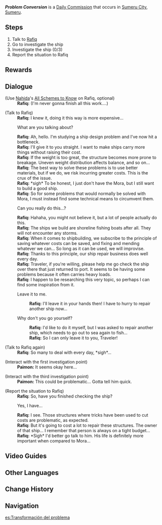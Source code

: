 {{Quest Infobox
|id            = 23019
|type          = Commission
|image         = Commission Problem Conversion.png
|npc           = Rafiq
|startLocation = [[Sumeru City]], [[Sumeru]]
|region        = Sumeru
|area          = Avidya Forest
|subarea       = Sumeru City
|next          = Problem Conversion: Theory Reliability
|characters    = Paimon; Rafiq; Traveler
|otherRewards  = *AR-Dependent Rewards
}}
'''''Problem Conversion''''' is a [[Daily Commission]] that occurs in [[Sumeru City]], [[Sumeru]].

==Steps==
# Talk to [[Rafiq]]
# Go to investigate the ship
# Investigate the ship (0/3)
# Report the situation to Rafiq
<!--
==Gameplay Notes==
*-->
==Rewards==
{{Commission Rewards|full}}

==Dialogue==
{{Quest Description|[[Rafiq]] seems to be quite disturbed by some design issues with his ship...}}
{{Dialogue Start}}
;(Use [[Nahida]]'s [[All Schemes to Know]] on Rafiq, optional)
:'''Rafiq:''' (I'm never gonna finish all this work....)

;(Talk to Rafiq)
:'''Rafiq:''' I knew it, doing it this way is more expensive...
:{{DIcon}} What are you talking about?
:'''Rafiq:''' Ah, hello. I'm studying a ship design problem and I've now hit a bottleneck.
:'''Rafiq:''' I'll give it to you straight. I want to make ships carry more things without raising their cost.
:'''Rafiq:''' If the weight is too great, the structure becomes more prone to breakage. Uneven weight distribution affects balance, and so on...
:'''Rafiq:''' The best way to solve these problems is to use better materials, but if we do, we risk incurring greater costs. This is the crux of the issue.
:'''Rafiq:''' *sigh* To be honest, I just don't have the Mora, but I still want to build a good ship.
:'''Rafiq:''' So for some problems that would normally be solved with Mora, I must instead find some technical means to circumvent them.
:{{DIcon}} Can you really do this...?
:'''Rafiq:''' Hahaha, you might not believe it, but a lot of people actually do this.
:'''Rafiq:''' The ships we build are shoreline fishing boats after all. They will not encounter any storms.
:'''Rafiq:''' When it comes to shipbuilding, we subscribe to the principle of saving whatever costs can be saved, and fixing and mending whatever we can... So long as it can be used, we will improvise.
:'''Rafiq:''' Thanks to this principle, our ship repair business does well every day.
:'''Rafiq:''' Traveler, if you're willing, please help me go check the ship over there that just returned to port. It seems to be having some problems because it often carries heavy loads.
:'''Rafiq:''' I happen to be researching this very topic, so perhaps I can find some inspiration from it.
:{{DIcon}} Leave it to me.
::'''Rafiq:''' I'll leave it in your hands then! I have to hurry to repair another ship now...
:{{DIcon}} Why don't you go yourself?
::'''Rafiq:''' I'd like to do it myself, but I was asked to repair another ship, which needs to go out to sea again to fish...
::'''Rafiq:''' So I can only leave it to you, Traveler!

;(Talk to Rafiq again)
:'''Rafiq:''' So many to deal with every day, *sigh*...

;(Interact with the first investigation point)
:'''Paimon:''' It seems okay here...

;(Interact with the third investigation point)
:'''Paimon:''' This could be problematic... Gotta tell him quick.

;(Report the situation to Rafiq)
:'''Rafiq:''' So, have you finished checking the ship?
:{{DIcon}} Yes, I have...
:{{Black Screen|You describe the condition of the ship.}}
:'''Rafiq:''' I see. Those structures where tricks have been used to cut costs are problematic, as expected.
:'''Rafiq:''' But it's going to cost a lot to repair these structures. The owner of that ship... I remember that person is always on a tight budget...
:'''Rafiq:''' *Sigh* I'd better go talk to him. His life is definitely more important when compared to Mora...
{{Dialogue End}}

==Video Guides==
{{EVT
|video1   = HppzMIPh8Y8
|caption1 = Problem Conversion Chain Commission "The Ship Has It" Achievement.
}}

==Other Languages==
{{Other Languages
|en      = Problem Conversion
|zhs     = 问题的转化
|zhs_rm  = Wèntí de Zhuǎnhuà
|zht     = 問題的轉化
|zht_rm  = Wèntí de Zhuǎnhuà
|zh_tl   = 
|ja      = 問題の転換
|ja_rm   = Mondai no Tenkan
|ja_tl   = Problem Conversion
|ko      = 문제의 전환
|ko_rm   = Munje-ui Jeonhwan
|ko_tl   = Transition of the Problem
|es      = Transformación del problema
|es_tl   = Problem Transformation
|fr      = Conversion de problème
|fr_tl   = Problem Conversion
|ru      = Преобразование проблемы
|ru_tl   = Problem Conversion
|th      = การพลิกผันของปัญหา
|th_rm   = 
|th_tl   = 
|vi      = Sự Chuyển Hóa Của Vấn Đề
|vi_tl   = 
|de      = Umwandlung des Problems
|de_tl   = Conversion of the Problem
|id      = Perubahan Masalah
|id_tl   = Changing of the Problem
|pt      = Conversão de Problema
|pt_tl   = Problem Conversion
|tr      = Problemin Dönüşümü
|tr_tl   = The Problem's Conversion
|it      = Conversione del problema
|it_tl   = 
}}

==Change History==
{{Change History|3.0}}

==Navigation==
{{Commission Navbox|Sumeru|In Series}}

[[es:Transformación del problema]]